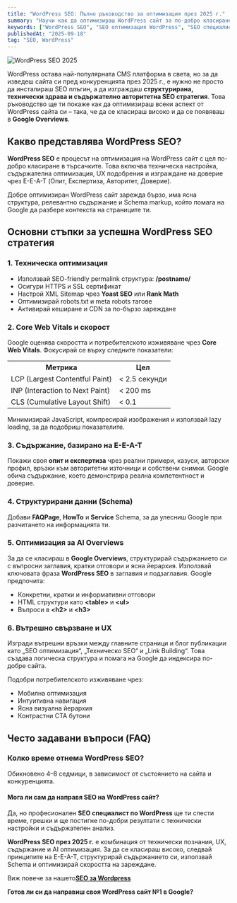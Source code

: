 ```yaml
---
title: "WordPress SEO: Пълно ръководство за оптимизация през 2025 г."
summary: "Научи как да оптимизираш WordPress сайт за по-добро класиране в Google. Практически съвети, Schema, Core Web Vitals и експертни стратегии за WordPress SEO."
keywords: ["WordPress SEO", "SEO оптимизация WordPress", "SEO специалист WordPress", "WordPress скорост", "Schema WordPress", "Core Web Vitals WordPress", "SEO услуги WordPress", "WordPress SEO 2025"]
publishedAt: "2025-09-18"
tag: "SEO, WordPress"
---
```


<img src="/images/posts/wordpress-seo-optimizacia-2025.jpg" alt="WordPress SEO 2025" />

<p>WordPress остава най-популярната CMS платформа в света, но за да изведеш сайта си пред конкуренцията през 2025 г., е нужно не просто да инсталираш SEO плъгин, а да изграждаш <strong>структурирана, технически здрава и съдържателно авторитетна SEO стратегия</strong>. Това ръководство ще ти покаже как да оптимизираш всеки аспект от WordPress сайта си – така, че да се класираш високо и да се появяваш в <strong>Google Overviews</strong>.</p>

<h2>Какво представлява WordPress SEO?</h2>

<p><strong>WordPress SEO</strong> е процесът на оптимизация на WordPress сайт с цел по-добро класиране в търсачките. Това включва техническа настройка, съдържателна оптимизация, UX подобрения и изграждане на доверие чрез E-E-A-T (Опит, Експертиза, Авторитет, Доверие).</p>

<p>Добре оптимизиран WordPress сайт зарежда бързо, има ясна структура, релевантно съдържание и Schema markup, който помага на Google да разбере контекста на страниците ти.</p>

<h2>Основни стъпки за успешна WordPress SEO стратегия</h2>

<h3>1. Техническа оптимизация</h3>

<ul>
  <li>Използвай SEO-friendly permalink структура: <strong>/postname/</strong></li>
  <li>Осигури HTTPS и SSL сертификат</li>
  <li>Настрой XML Sitemap чрез <strong>Yoast SEO</strong> или <strong>Rank Math</strong></li>
  <li>Оптимизирай robots.txt и meta robots тагове</li>
  <li>Активирай кеширане и CDN за по-бързо зареждане</li>
</ul>

<h3>2. Core Web Vitals и скорост</h3>

<p>Google оценява скоростта и потребителското изживяване чрез <strong>Core Web Vitals</strong>. Фокусирай се върху следните показатели:</p>

<table>
  <tr><th>Метрика</th><th>Цел</th></tr>
  <tr><td>LCP (Largest Contentful Paint)</td><td>&lt; 2.5 секунди</td></tr>
  <tr><td>INP (Interaction to Next Paint)</td><td>&lt; 200 ms</td></tr>
  <tr><td>CLS (Cumulative Layout Shift)</td><td>&lt; 0.1</td></tr>
</table>

<p>Минимизирай JavaScript, компресирай изображения и използвай lazy loading, за да подобриш показателите.</p>

<h3>3. Съдържание, базирано на E-E-A-T</h3>

<p>Покажи своя <strong>опит и експертиза</strong> чрез реални примери, казуси, авторски профил, връзки към авторитетни източници и собствени снимки. Google обича съдържание, което демонстрира реална компетентност и доверие.</p>

<h3>4. Структурирани данни (Schema)</h3>

<p>Добави <strong>FAQPage</strong>, <strong>HowTo</strong> и <strong>Service</strong> Schema, за да улесниш Google при разчитането на информацията ти.</p>

<h3>5. Оптимизация за AI Overviews</h3>

<p>За да се класираш в <strong>Google Overviews</strong>, структурирай съдържанието си с въпросни заглавия, кратки отговори и ясна йерархия. Използвай ключовата фраза <strong>WordPress SEO</strong> в заглавия и подзаглавия. Google предпочита:</p>

<ul>
  <li>Конкретни, кратки и информативни отговори</li>
  <li>HTML структури като <strong>&lt;table&gt;</strong> и <strong>&lt;ul&gt;</strong></li>
  <li>Въпроси в <strong>&lt;h2&gt;</strong> и <strong>&lt;h3&gt;</strong></li>
</ul>

<h3>6. Вътрешно свързване и UX</h3>

<p>Изгради вътрешни връзки между главните страници и блог публикации като „SEO оптимизация“, „Техническо SEO“ и „Link Building“. Това създава логическа структура и помага на Google да индексира по-добре сайта.</p>

<p>Подобри потребителското изживяване чрез:</p>

<ul>
  <li>Мобилна оптимизация</li>
  <li>Интуитивна навигация</li>
  <li>Ясна визуална йерархия</li>
  <li>Контрастни CTA бутони</li>
</ul>

<h2>Често задавани въпроси (FAQ)</h2>

<h3>Колко време отнема WordPress SEO?</h3>
<p>Обикновено 4–8 седмици, в зависимост от състоянието на сайта и конкуренцията.</p>

<h4>Мога ли сам да направя SEO на WordPress сайт?</h4>
<p>Да, но професионален <strong>SEO специалист по WordPress</strong> ще ти спести време, грешки и ще постигне по-добри резултати с технически настройки и съдържателен анализ.</p>

<p><strong>WordPress SEO през 2025 г.</strong> е комбинация от технически познания, UX, съдържание и AI оптимизация. За да се класираш високо, следвай принципите на E-E-A-T, структурирай съдържанието си, използвай Schema и оптимизирай скоростта на зареждане.</p>

<p>Виж повече за нашето<a href="https://stanchev.bg/seo-uslugi/wordpress-seo" target="_blank"><strong>SEO за Wordpress</strong></a></p>

<p><strong>Готов ли си да направиш своя WordPress сайт №1 в Google?</strong></p>

<script
  type="application/ld+json"
  dangerouslySetInnerHTML={{
    __html: `{
      "@context": "https://schema.org",
      "@graph": [
        {
          "@type": "Organization",
          "name": "Станчев SEO",
          "url": "https://stanchev.bg",
          "logo": "https://stanchev.bg/images/logo.png",
          "founder": {
            "@type": "Person",
            "name": "Георги Станчев",
            "jobTitle": "SEO специалист",
            "url": "https://stanchev.bg/za-men"
          },
          "sameAs": [
            "https://www.facebook.com/stanchevseo",
            "https://www.linkedin.com/in/stanchevseo",
            "https://x.com/stanchevseo"
          ],
          "contactPoint": {
            "@type": "ContactPoint",
            "telephone": "+359888123456",
            "contactType": "customer support",
            "areaServed": "BG",
            "availableLanguage": ["Bulgarian", "English"]
          },
          "address": {
            "@type": "PostalAddress",
            "streetAddress": "бул. България 98",
            "addressLocality": "София",
            "postalCode": "1680",
            "addressCountry": "BG"
          }
        },
        {
          "@type": "FAQPage",
          "mainEntity": [
            {
              "@type": "Question",
              "name": "Колко време отнема WordPress SEO?",
              "acceptedAnswer": {
                "@type": "Answer",
                "text": "Първите резултати обикновено се виждат след 4–8 седмици постоянна работа и техническа оптимизация."
              }
            },
            {
              "@type": "Question",
              "name": "Мога ли сам да направя SEO на WordPress сайт?",
              "acceptedAnswer": {
                "@type": "Answer",
                "text": "Да, но професионален SEO специалист по WordPress ще ти помогне да избегнеш критични грешки и да постигнеш дългосрочни резултати."
              }
            }
          ]
        }
      ]
    }`,
  }}
/>
